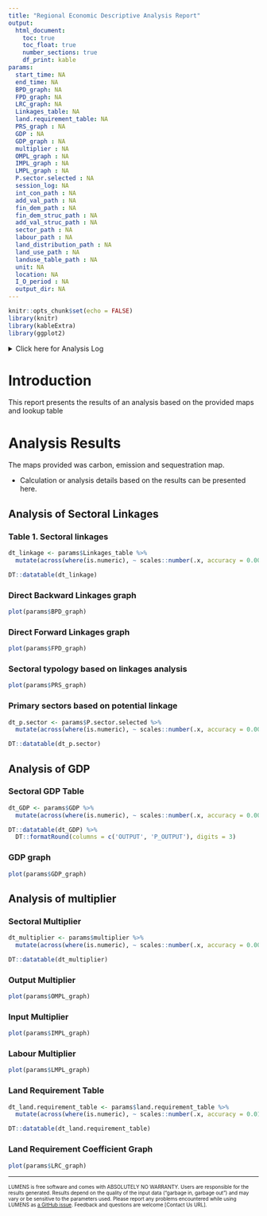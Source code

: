 ```yaml
---
title: "Regional Economic Descriptive Analysis Report"
output: 
  html_document:
    toc: true
    toc_float: true
    number_sections: true
    df_print: kable
params:
  start_time: NA
  end_time: NA
  BPD_graph: NA
  FPD_graph: NA
  LRC_graph: NA
  Linkages_table: NA
  land.requirement_table: NA
  PRS_graph : NA 
  GDP : NA 
  GDP_graph : NA 
  multiplier : NA
  OMPL_graph : NA 
  IMPL_graph : NA 
  LMPL_graph : NA 
  P.sector.selected : NA
  session_log: NA
  int_con_path : NA  
  add_val_path : NA  
  fin_dem_path : NA
  fin_dem_struc_path : NA
  add_val_struc_path : NA
  sector_path : NA
  labour_path : NA
  land_distribution_path : NA
  land_use_path : NA
  landuse_table_path : NA
  unit: NA
  location: NA
  I_O_period : NA
  output_dir: NA
---
```


```r
knitr::opts_chunk$set(echo = FALSE)
library(knitr)
library(kableExtra)
library(ggplot2)
```

<details><summary>Click here for Analysis Log</summary>

```r

analysis_log <- tribble(
  ~Category,                   ~Details,
  "Analysis Start",        params$start_time,
  "Analysis End",          params$end_time,
  "Input Data and Parameters", "",
  "Sector table",      params$sector_path,
  "Intermediate Demand table",   params$int_con_path,
  "Final Demand Component table",   params$fin_dem_struc_path,
  "Final Demand table",   params$fin_dem_path,
  "Added Value Component table",      params$add_val_struc_path,
  "Added Value table",   params$add_val_path,
  "Labour table",   params$labour_path,
  "Land Distribution table",   params$land_distribution_path,
  "Land Use map",   params$land_use_path,
  "Land Use Lookup table",   params$landuse_table_path,
  "Unit", as.character(params$unit),
  "Location", as.character(params$location),
  "IO Period", as.character(params$I_O_period),
  "Output Files", "",
  "Output Workspace",      paste0(getwd(), " | ", params$output_dir),
  "Session Summary", "",
) %>% rbind(format_session_info_table())

analysis_log %>% kbl(caption = "Analysis Log", escape = FALSE) %>%
  kable_paper("hover", full_width = F )
```
</details>

# Introduction

This report presents the results of an analysis based on the provided maps and lookup table

# Analysis Results

The maps provided was carbon, emission and sequestration map.

* Calculation or analysis details based on the results can be presented here.

## Analysis of Sectoral Linkages 
### Table 1. Sectoral linkages

```r
dt_linkage <- params$Linkages_table %>%
  mutate(across(where(is.numeric), ~ scales::number(.x, accuracy = 0.001, big.mark = ",")))

DT::datatable(dt_linkage)
```

### Direct Backward Linkages graph
```r
plot(params$BPD_graph)
```

### Direct Forward Linkages graph 
```r
plot(params$FPD_graph)
```

### Sectoral typology based on linkages analysis
```r
plot(params$PRS_graph)
```

### Primary sectors based on potential linkage
```r
dt_p.sector <- params$P.sector.selected %>%
  mutate(across(where(is.numeric), ~ scales::number(.x, accuracy = 0.001, big.mark = ",")))

DT::datatable(dt_p.sector)
```

## Analysis of GDP 
### Sectoral GDP Table
```r
dt_GDP <- params$GDP %>%
  mutate(across(where(is.numeric), ~ scales::number(.x, accuracy = 0.001, big.mark = ",")))

DT::datatable(dt_GDP) %>%
  DT::formatRound(columns = c('OUTPUT', 'P_OUTPUT'), digits = 3)
```

### GDP graph 
```r
plot(params$GDP_graph)
```

## Analysis of multiplier 
### Sectoral Multiplier
```r
dt_multiplier <- params$multiplier %>%
  mutate(across(where(is.numeric), ~ scales::number(.x, accuracy = 0.001, big.mark = ",")))

DT::datatable(dt_multiplier)
```

### Output Multiplier
```r
plot(params$OMPL_graph)
```

### Input Multiplier
```r
plot(params$IMPL_graph)
```

### Labour Multiplier
```r
plot(params$LMPL_graph)
```

### Land Requirement Table
```r
dt_land.requirement_table <- params$land.requirement_table %>%
  mutate(across(where(is.numeric), ~ scales::number(.x, accuracy = 0.01, big.mark = ",")))

DT::datatable(dt_land.requirement_table)
```

### Land Requirement Coefficient Graph 
```r
plot(params$LRC_graph)
```


------------------------------------------------------------------------

<font size="1"> LUMENS is free software and comes with ABSOLUTELY NO WARRANTY. Users are responsible for the results generated. Results depend on the quality of the input data ("garbage in, garbage out") and may vary or be sensitive to the parameters used. Please report any problems encountered while using LUMENS as [a GitHub issue](https://github.com/icraf-indonesia/lumens-shiny/issues). Feedback and questions are welcome [Contact Us URL]. </font size>
